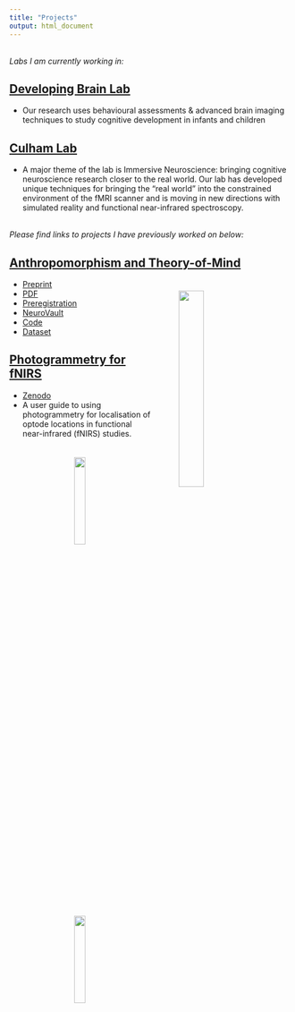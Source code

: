 ```yaml
---
title: "Projects"
output: html_document
---
```

<br>
*Labs I am currently working in:* 
<br>

## [Developing Brain Lab](https://www.developingbrain.ca/) 
- Our research uses behavioural assessments & advanced brain imaging techniques to study cognitive development in infants and children
<br>

## [Culham Lab](http://www.culhamlab.com/)
- A major theme of the lab is Immersive Neuroscience: bringing cognitive neuroscience research closer to the real world. Our lab has developed unique techniques for bringing the "real world" into the constrained environment of the fMRI scanner and is moving in new directions with simulated reality and functional near-infrared spectroscopy. 

<br>
*Please find links to projects I have previously worked on below:*
<br>

## [Anthropomorphism and Theory-of-Mind](https://onlinelibrary.wiley.com/doi/10.1002/hbm.25542)

<img src="ToM.jpg" style="width:30%" align="right" hspace="50" vspace="20"> 

- [Preprint](https://psyarxiv.com/3uj4g/)
- [PDF](https://onlinelibrary.wiley.com/doi/10.1002/hbm.25542)
- [Preregistration](https://osf.io/tuq4a/)
- [NeuroVault](https://neurovault.org/collections/6615/)
- [Code](https://gitlab.com/hortensius/anthrom)
- [Dataset](https://osf.io/rg5kn/)

## [Photogrammetry for fNIRS](https://zenodo.org/record/4146985#.YiANgWRufvW)

- [Zenodo](https://zenodo.org/record/4146985#.YiANgWRufvW)
- A user guide to using photogrammetry for localisation of optode locations in functional near-infrared (fNIRS) studies. 

<center>
<img src="Photogram2_MK.png" style="width:20%" hspace="30" vspace="20"> <img src="Photogram1_MK.png" style="width:20%"  hspace="30" vspace="20"> 
